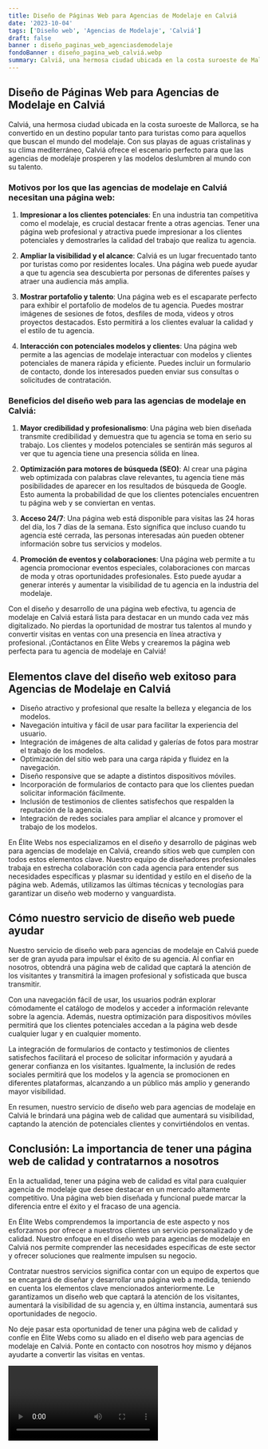 ```yaml
---
title: Diseño de Páginas Web para Agencias de Modelaje en Calviá
date: '2023-10-04'
tags: ['Diseño web', 'Agencias de Modelaje', 'Calviá']
draft: false
banner : diseño_paginas_web_agenciasdemodelaje
fondoBanner : diseño_pagina_web_calviá.webp
summary: Calviá, una hermosa ciudad ubicada en la costa suroeste de Mallorca, se ha convertido en un destino popular tanto para turistas como para aquellos que buscan el mundo del modelaje. Con sus playas de aguas cristalinas y su clima mediterráneo, Calviá ofrece el escenario perfecto para que las agencias de modelaje prosperen y las modelos deslumbren al mundo con su talento.
---
```


## Diseño de Páginas Web para Agencias de Modelaje en Calviá

Calviá, una hermosa ciudad ubicada en la costa suroeste de Mallorca, se ha convertido en un destino popular tanto para turistas como para aquellos que buscan el mundo del modelaje. Con sus playas de aguas cristalinas y su clima mediterráneo, Calviá ofrece el escenario perfecto para que las agencias de modelaje prosperen y las modelos deslumbren al mundo con su talento.

### Motivos por los que las agencias de modelaje en Calviá necesitan una página web:

1. **Impresionar a los clientes potenciales**: En una industria tan competitiva como el modelaje, es crucial destacar frente a otras agencias. Tener una página web profesional y atractiva puede impresionar a los clientes potenciales y demostrarles la calidad del trabajo que realiza tu agencia.

2. **Ampliar la visibilidad y el alcance**: Calviá es un lugar frecuentado tanto por turistas como por residentes locales. Una página web puede ayudar a que tu agencia sea descubierta por personas de diferentes países y atraer una audiencia más amplia.

3. **Mostrar portafolio y talento**: Una página web es el escaparate perfecto para exhibir el portafolio de modelos de tu agencia. Puedes mostrar imágenes de sesiones de fotos, desfiles de moda, videos y otros proyectos destacados. Esto permitirá a los clientes evaluar la calidad y el estilo de tu agencia.

4. **Interacción con potenciales modelos y clientes**: Una página web permite a las agencias de modelaje interactuar con modelos y clientes potenciales de manera rápida y eficiente. Puedes incluir un formulario de contacto, donde los interesados pueden enviar sus consultas o solicitudes de contratación.

### Beneficios del diseño web para las agencias de modelaje en Calviá:

1. **Mayor credibilidad y profesionalismo**: Una página web bien diseñada transmite credibilidad y demuestra que tu agencia se toma en serio su trabajo. Los clientes y modelos potenciales se sentirán más seguros al ver que tu agencia tiene una presencia sólida en línea.

2. **Optimización para motores de búsqueda (SEO)**: Al crear una página web optimizada con palabras clave relevantes, tu agencia tiene más posibilidades de aparecer en los resultados de búsqueda de Google. Esto aumenta la probabilidad de que los clientes potenciales encuentren tu página web y se conviertan en ventas.

3. **Acceso 24/7**: Una página web está disponible para visitas las 24 horas del día, los 7 días de la semana. Esto significa que incluso cuando tu agencia esté cerrada, las personas interesadas aún pueden obtener información sobre tus servicios y modelos.

4. **Promoción de eventos y colaboraciones**: Una página web permite a tu agencia promocionar eventos especiales, colaboraciones con marcas de moda y otras oportunidades profesionales. Esto puede ayudar a generar interés y aumentar la visibilidad de tu agencia en la industria del modelaje.

Con el diseño y desarrollo de una página web efectiva, tu agencia de modelaje en Calviá estará lista para destacar en un mundo cada vez más digitalizado. No pierdas la oportunidad de mostrar tus talentos al mundo y convertir visitas en ventas con una presencia en línea atractiva y profesional. ¡Contáctanos en Élite Webs y crearemos la página web perfecta para tu agencia de modelaje en Calviá!

<GifSeo />

<Cta />

## Elementos clave del diseño web exitoso para Agencias de Modelaje en Calviá

- Diseño atractivo y profesional que resalte la belleza y elegancia de los modelos.
- Navegación intuitiva y fácil de usar para facilitar la experiencia del usuario.
- Integración de imágenes de alta calidad y galerías de fotos para mostrar el trabajo de los modelos.
- Optimización del sitio web para una carga rápida y fluidez en la navegación.
- Diseño responsive que se adapte a distintos dispositivos móviles.
- Incorporación de formularios de contacto para que los clientes puedan solicitar información fácilmente.
- Inclusión de testimonios de clientes satisfechos que respalden la reputación de la agencia.
- Integración de redes sociales para ampliar el alcance y promover el trabajo de los modelos.

En Élite Webs nos especializamos en el diseño y desarrollo de páginas web para agencias de modelaje en Calviá, creando sitios web que cumplen con todos estos elementos clave. Nuestro equipo de diseñadores profesionales trabaja en estrecha colaboración con cada agencia para entender sus necesidades específicas y plasmar su identidad y estilo en el diseño de la página web. Además, utilizamos las últimas técnicas y tecnologías para garantizar un diseño web moderno y vanguardista.

## Cómo nuestro servicio de diseño web puede ayudar

Nuestro servicio de diseño web para agencias de modelaje en Calviá puede ser de gran ayuda para impulsar el éxito de su agencia. Al confiar en nosotros, obtendrá una página web de calidad que captará la atención de los visitantes y transmitirá la imagen profesional y sofisticada que busca transmitir.

Con una navegación fácil de usar, los usuarios podrán explorar cómodamente el catálogo de modelos y acceder a información relevante sobre la agencia. Además, nuestra optimización para dispositivos móviles permitirá que los clientes potenciales accedan a la página web desde cualquier lugar y en cualquier momento.

La integración de formularios de contacto y testimonios de clientes satisfechos facilitará el proceso de solicitar información y ayudará a generar confianza en los visitantes. Igualmente, la inclusión de redes sociales permitirá que los modelos y la agencia se promocionen en diferentes plataformas, alcanzando a un público más amplio y generando mayor visibilidad.

En resumen, nuestro servicio de diseño web para agencias de modelaje en Calviá le brindará una página web de calidad que aumentará su visibilidad, captando la atención de potenciales clientes y convirtiéndolos en ventas.

## Conclusión: La importancia de tener una página web de calidad y contratarnos a nosotros

En la actualidad, tener una página web de calidad es vital para cualquier agencia de modelaje que desee destacar en un mercado altamente competitivo. Una página web bien diseñada y funcional puede marcar la diferencia entre el éxito y el fracaso de una agencia.

En Élite Webs comprendemos la importancia de este aspecto y nos esforzamos por ofrecer a nuestros clientes un servicio personalizado y de calidad. Nuestro enfoque en el diseño web para agencias de modelaje en Calviá nos permite comprender las necesidades específicas de este sector y ofrecer soluciones que realmente impulsen su negocio.

Contratar nuestros servicios significa contar con un equipo de expertos que se encargará de diseñar y desarrollar una página web a medida, teniendo en cuenta los elementos clave mencionados anteriormente. Le garantizamos un diseño web que captará la atención de los visitantes, aumentará la visibilidad de su agencia y, en última instancia, aumentará sus oportunidades de negocio.

No deje pasar esta oportunidad de tener una página web de calidad y confíe en Élite Webs como su aliado en el diseño web para agencias de modelaje en Calviá. Ponte en contacto con nosotros hoy mismo y déjanos ayudarte a convertir las visitas en ventas.

<Video />

<CtaBot job='Agencias de Modelaje' city='Calviá'/>

<Gmaps query='Calviá+españa+maps' />